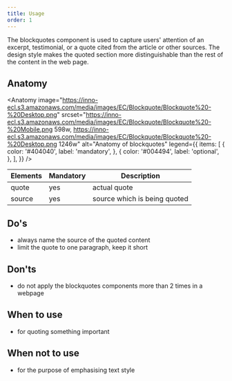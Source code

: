 ```yaml
---
title: Usage
order: 1
---
```



<Paragraph size="lead">
  The blockquotes component is used to capture users' attention of an excerpt,
  testimonial, or a quote cited from the article or other sources. The design
  style makes the quoted section more distinguishable than the rest of the
  content in the web page.
</Paragraph>

## Anatomy

<Anatomy
  image="https://inno-ecl.s3.amazonaws.com/media/images/EC/Blockquote/Blockquote%20-%20Desktop.png"
  srcset="https://inno-ecl.s3.amazonaws.com/media/images/EC/Blockquote/Blockquote%20-%20Mobile.png 598w, https://inno-ecl.s3.amazonaws.com/media/images/EC/Blockquote/Blockquote%20-%20Desktop.png 1246w"
  alt="Anatomy of blockquotes"
  legend={{
    items: [
      {
        color: '#404040',
        label: 'mandatory',
      },
      {
        color: '#004494',
        label: 'optional',
      },
    ],
  }}
/>

| Elements | Mandatory | Description                  |
| -------- | --------- | ---------------------------- |
| quote    | yes       | actual quote                 |
| source   | yes       | source which is being quoted |

## Do's

- always name the source of the quoted content
- limit the quote to one paragraph, keep it short

## Don'ts

- do not apply the blockquotes components more than 2 times in a webpage

## When to use

- for quoting something important

## When not to use

- for the purpose of emphasising text style
